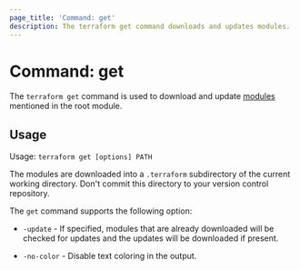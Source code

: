 ```yaml
---
page_title: 'Command: get'
description: The terraform get command downloads and updates modules.
---
```


# Command: get

The `terraform get` command is used to download and update
[modules](/language/modules/develop) mentioned in the root module.

## Usage

Usage: `terraform get [options] PATH`

The modules are downloaded into a `.terraform` subdirectory of the current
working directory. Don't commit this directory to your version control
repository.

The `get` command supports the following option:

- `-update` - If specified, modules that are already downloaded will be
  checked for updates and the updates will be downloaded if present.

- `-no-color` - Disable text coloring in the output.
